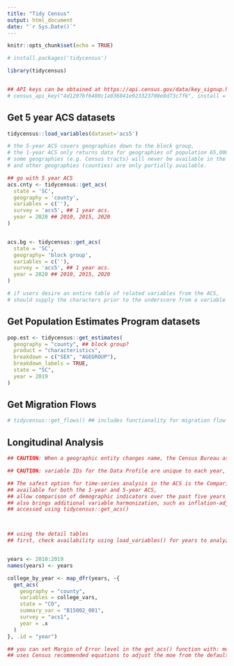 ```yaml
---
title: "Tidy Census"
output: html_document
date: "`r Sys.Date()`"
---
```


```r
knitr::opts_chunk$set(echo = TRUE)

# install.packages('tidycensus')

library(tidycensus)


## API keys can be obtained at https://api.census.gov/data/key_signup.html
# census_api_key("4d1207bf6480c1a036041e923323700e8d73c7f6", install = TRUE)


```

## Get 5 year ACS datasets

```r

tidycensus::load_variables(dataset='acs5')

# the 5-year ACS covers geographies down to the block group, 
# the 1-year ACS only returns data for geographies of population 65,000+
# some geographies (e.g. Census tracts) will never be available in the 1-year ACS, 
# and other geographies (counties) are only partially available.

## go with 5 year ACS
acs.cnty <- tidycensus::get_acs(
  state = 'SC',
  geography = 'county',
  variables = c(''),
  survey = 'acs5', ## 1 year acs.
  year = 2020 ## 2010, 2015, 2020
)


acs.bg <- tidycensus::get_acs(
  state = 'SC',
  geography= 'block group',
  variables = c(''),
  survey = 'acs5', ## 1 year acs.
  year = 2020 ## 2010, 2015, 2020
)

# if users desire an entire table of related variables from the ACS, 
# should supply the characters prior to the underscore from a variable ID to the table parameter.

```

## Get Population Estimates Program datasets

```r
pop.est <- tidycensus::get_estimates(
  geography = "county", ## block group?
  product = "characteristics",
  breakdown = c("SEX", "AGEGROUP"),
  breakdown_labels = TRUE,
  state = "SC",
  year = 2019
)


```

## Get Migration Flows

```r
# tidycensus::get_flows() ## includes functionality for migration flow mapping 

```

## Longitudinal Analysis

```r
## CAUTION: When a geographic entity changes name, the Census Bureau assigns it a new GEOID

## CAUTION: variable IDs for the Data Profile are unique to each year, no good for time-series analysis

## The safest option for time-series analysis in the ACS is the Comparison Profile Tables. 
## available for both the 1-year and 5-year ACS, 
## allow comparison of demographic indicators over the past five years for a given year. 
## also brings additional variable harmonization, such as inflation-adjusted income estimates.
## accessed using tidycensus::get_acs()



## using the detail tables
## first, check availability using load_variables() for years to analyze


years <- 2010:2019
names(years) <- years

college_by_year <- map_dfr(years, ~{
  get_acs(
    geography = "county",
    variables = college_vars,
    state = "CO",
    summary_var = "B15002_001",
    survey = "acs1",
    year = .x
  )
}, .id = "year")

## you can set Margin of Error level in the get_acs() function with: moe_level = 99
## uses Census recommended equations to adjust the moe from the default of 90% confidence interval.





```
